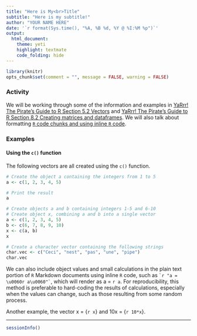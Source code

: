```yaml
---
title: "Here is My<br>Title"
subtitle: "Here is my subtitle!"
author: "YOUR NAME HERE"
date: '`r format(Sys.time(), "%A, %B %d, %Y @ %I:%M %p")`'
output: 
  html_document: 
    theme: yeti
    highlight: textmate
    code_folding: hide
---
```


```r
library(knitr)
opts_chunk$set(comment = "", message = FALSE, warning = FALSE)
```

### Activity

We will be working through some of the information and examples in [YaRrr! The Pirate’s Guide to R Section 5.2 Vectors](https://bookdown.org/ndphillips/YaRrr/vectors.html) and [YaRrr! The Pirate’s Guide to R Section 8.2 Creating matrices and dataframes](https://bookdown.org/ndphillips/YaRrr/creating-matrices-and-dataframes.html). We will also talk about formatting [`R` code chunks and using inline `R` code](https://bookdown.org/yihui/rmarkdown/r-code.html).


### Examples

#### Using the `c()` function

The following vectors are all created using the `c()` function.

```r
# Create the object a containing the integers from 1 to 5
a <- c(1, 2, 3, 4, 5)

# Print the result
a

# Create objects a and b containing integers 1-5 and 6-10
# Create object x, combining a and b into a single vector
a <- c(1, 2, 3, 4, 5)
b <- c(6, 7, 8, 9, 10)
x <- c(a, b)
x

# Create a character vector containing the following strings
char.vec <- c("Ceci", "nest", "pas", "une", "pipe")
char.vec
```

We can also include object values and small calculations in the plain text portion of `R` Markdown documents using inline `R` code, such as `` `r "a = \u0060r a\u0060"` ``, which will render as a = `r a`. For reproducibility, this method is preferable to hard-coding the results of calculations, especially when the values can change, such as those resulting from some random process.

Another example, the vector x = {`r x`} and 10x = {`r 10*x`}.

***
```r
sessionInfo()
```
